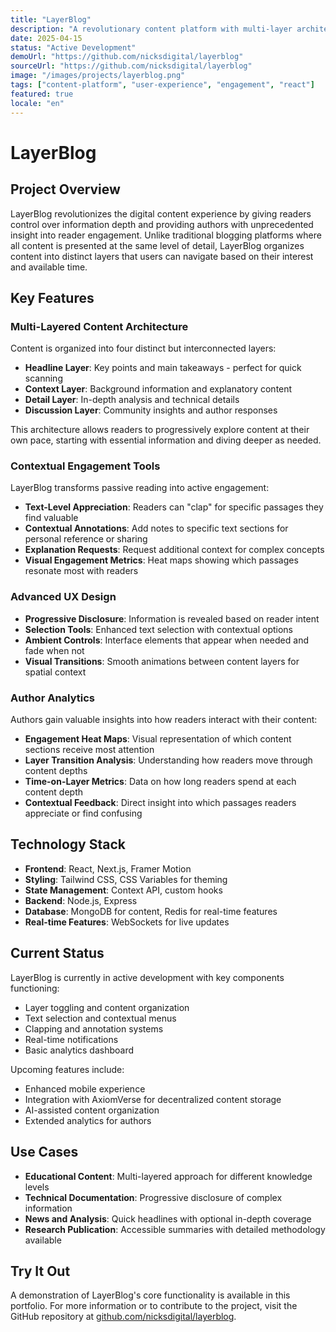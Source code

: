 ```yaml
---
title: "LayerBlog"
description: "A revolutionary content platform with multi-layer architecture and contextual engagement features"
date: 2025-04-15
status: "Active Development"
demoUrl: "https://github.com/nicksdigital/layerblog"
sourceUrl: "https://github.com/nicksdigital/layerblog"
image: "/images/projects/layerblog.png"
tags: ["content-platform", "user-experience", "engagement", "react"]
featured: true
locale: "en"
---
```


# LayerBlog

## Project Overview

LayerBlog revolutionizes the digital content experience by giving readers control over information depth and providing authors with unprecedented insight into reader engagement. Unlike traditional blogging platforms where all content is presented at the same level of detail, LayerBlog organizes content into distinct layers that users can navigate based on their interest and available time.

## Key Features

### Multi-Layered Content Architecture

Content is organized into four distinct but interconnected layers:

- **Headline Layer**: Key points and main takeaways - perfect for quick scanning
- **Context Layer**: Background information and explanatory content
- **Detail Layer**: In-depth analysis and technical details
- **Discussion Layer**: Community insights and author responses

This architecture allows readers to progressively explore content at their own pace, starting with essential information and diving deeper as needed.

### Contextual Engagement Tools

LayerBlog transforms passive reading into active engagement:

- **Text-Level Appreciation**: Readers can "clap" for specific passages they find valuable
- **Contextual Annotations**: Add notes to specific text sections for personal reference or sharing
- **Explanation Requests**: Request additional context for complex concepts
- **Visual Engagement Metrics**: Heat maps showing which passages resonate most with readers

### Advanced UX Design

- **Progressive Disclosure**: Information is revealed based on reader intent
- **Selection Tools**: Enhanced text selection with contextual options
- **Ambient Controls**: Interface elements that appear when needed and fade when not
- **Visual Transitions**: Smooth animations between content layers for spatial context

### Author Analytics

Authors gain valuable insights into how readers interact with their content:

- **Engagement Heat Maps**: Visual representation of which content sections receive most attention
- **Layer Transition Analysis**: Understanding how readers move through content depths
- **Time-on-Layer Metrics**: Data on how long readers spend at each content depth
- **Contextual Feedback**: Direct insight into which passages readers appreciate or find confusing

## Technology Stack

- **Frontend**: React, Next.js, Framer Motion
- **Styling**: Tailwind CSS, CSS Variables for theming
- **State Management**: Context API, custom hooks
- **Backend**: Node.js, Express
- **Database**: MongoDB for content, Redis for real-time features
- **Real-time Features**: WebSockets for live updates

## Current Status

LayerBlog is currently in active development with key components functioning:

- Layer toggling and content organization
- Text selection and contextual menus
- Clapping and annotation systems
- Real-time notifications
- Basic analytics dashboard

Upcoming features include:
- Enhanced mobile experience
- Integration with AxiomVerse for decentralized content storage
- AI-assisted content organization
- Extended analytics for authors

## Use Cases

- **Educational Content**: Multi-layered approach for different knowledge levels
- **Technical Documentation**: Progressive disclosure of complex information
- **News and Analysis**: Quick headlines with optional in-depth coverage
- **Research Publication**: Accessible summaries with detailed methodology available

## Try It Out

A demonstration of LayerBlog's core functionality is available in this portfolio. For more information or to contribute to the project, visit the GitHub repository at [github.com/nicksdigital/layerblog](https://github.com/nicksdigital/layerblog).